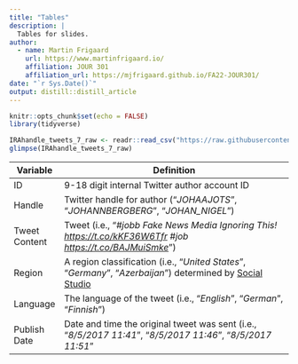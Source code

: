 ```yaml
---
title: "Tables"
description: |
  Tables for slides.
author:
  - name: Martin Frigaard
    url: https://www.martinfrigaard.io/
    affiliation: JOUR 301
    affiliation_url: https://mjfrigaard.github.io/FA22-JOUR301/
date: "`r Sys.Date()`"
output: distill::distill_article
---
```


```r
knitr::opts_chunk$set(echo = FALSE)
library(tidyverse)
```

```r
IRAhandle_tweets_7_raw <- readr::read_csv("https://raw.githubusercontent.com/fivethirtyeight/russian-troll-tweets/master/IRAhandle_tweets_7.csv")
glimpse(IRAhandle_tweets_7_raw)
```

| Variable      | Definition                                                                                                                                                                |
|---------------|---------------------------------------------------------------------------------------------------------------------------------------------------------------------------|
| ID            | 9-18 digit internal Twitter author account ID                                                                                                                             |
| Handle        | Twitter handle for author ("*JOHAAJOTS*", "*JOHANNBERGBERG*", "*JOHAN_NIGEL*")                                                                                            |
| Tweet Content | Tweet (i.e., "*#jobb Fake News Media Ignoring This! <https://t.co/kKF36W6Tfr> #job <https://t.co/BAJMuiSmke>*")                                                           |
| Region        | A region classification (i.e., "*United States*", "*Germany*", "*Azerbaijan*") determined by [Social Studio](https://help.salesforce.com/articleView?id=000199367&type=1) |
| Language      | The language of the tweet (i.e., "*English*", "*German*", "*Finnish*")                                                                                                    |
| Publish Date  | Date and time the original tweet was sent (i.e., "*8/5/2017 11:41*", "*8/5/2017 11:46*", "*8/5/2017 11:51*"                                                               |

